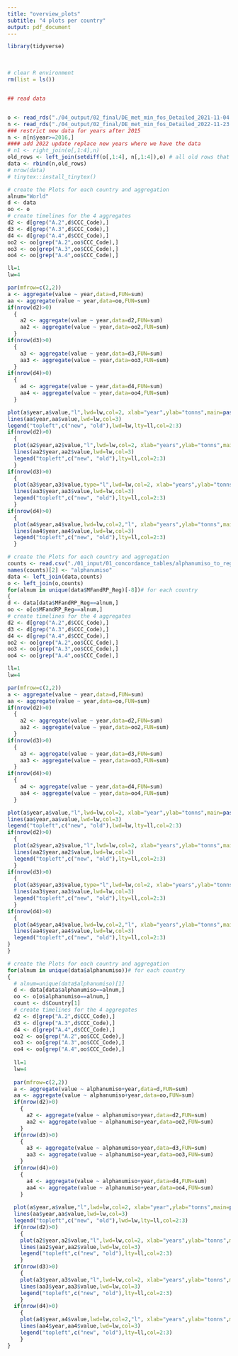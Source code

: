 ---
title: "overview_plots"
subtitle: "4 plots per country"
output: pdf_document
---

```{r,echo = FALSE}


library(tidyverse)

```

<br> 

```{r , echo = FALSE, message = FALSE, warning = FALSE}

# clear R environment
rm(list = ls())


## read data


o <- read_rds("./04_output/02_final/DE_met_min_fos_Detailed_2021-11-04.rds")
n <- read_rds("./04_output/02_final/DE_met_min_fos_Detailed_2022-11-23.rds")
### restrict new data for years after 2015
n <- n[n$year>=2016,]
#### add 2022 update replace new years where we have the data
# n1 <- right_join(o[,1:4],n) 
old_rows <- left_join(setdiff(o[,1:4], n[,1:4]),o) # all old rows that are not in the new data
data <- rbind(n,old_rows)
# nrow(data)
# tinytex::install_tinytex()
```


```{r , echo = FALSE, message = FALSE, warning = FALSE,fig.width=12,fig.height=15}
# create the Plots for each country and aggregation
alnum="World"
d <- data
oo <- o
# create timelines for the 4 aggregates
d2 <- d[grep("A.2",d$CCC_Code),]
d3 <- d[grep("A.3",d$CCC_Code),]
d4 <- d[grep("A.4",d$CCC_Code),]
oo2 <- oo[grep("A.2",oo$CCC_Code),]
oo3 <- oo[grep("A.3",oo$CCC_Code),]
oo4 <- oo[grep("A.4",oo$CCC_Code),]

ll=1
lw=4

par(mfrow=c(2,2))
a <- aggregate(value ~ year,data=d,FUN=sum)
aa <- aggregate(value ~ year,data=oo,FUN=sum)
if(nrow(d2)>0)
  {
    a2 <- aggregate(value ~ year,data=d2,FUN=sum)
    aa2 <- aggregate(value ~ year,data=oo2,FUN=sum)
  }
if(nrow(d3)>0)
  {
    a3 <- aggregate(value ~ year,data=d3,FUN=sum)
    aa3 <- aggregate(value ~ year,data=oo3,FUN=sum)
  }
if(nrow(d4)>0)
  {
    a4 <- aggregate(value ~ year,data=d4,FUN=sum)
    aa4 <- aggregate(value ~ year,data=oo4,FUN=sum)
  }

plot(a$year,a$value,"l",lwd=lw,col=2, xlab="year",ylab="tonns",main=paste0(alnum," - Total"))
lines(aa$year,aa$value,lwd=lw,col=3)
legend("topleft",c("new", "old"),lwd=lw,lty=ll,col=2:3)
if(nrow(d2)>0)
  {
  plot(a2$year,a2$value,"l",lwd=lw,col=2, xlab="years",ylab="tonns",main=paste0(alnum," - A2 Metals"))
  lines(aa2$year,aa2$value,lwd=lw,col=3)
  legend("topleft",c("new", "old"),lty=ll,col=2:3)
  }
if(nrow(d3)>0)
  {
  plot(a3$year,a3$value,type="l",lwd=lw,col=2, xlab="years",ylab="tonns",main=paste0(alnum," - A3 Minerals"))
  lines(aa3$year,aa3$value,lwd=lw,col=3)
  legend("topleft",c("new", "old"),lty=ll,col=2:3)
  }
if(nrow(d4)>0)
  {
  plot(a4$year,a4$value,lwd=lw,col=2,"l", xlab="years",ylab="tonns",main=paste0(alnum," - A4 Fossils"))
  lines(aa4$year,aa4$value,lwd=lw,col=3)
  legend("topleft",c("new", "old"),lty=ll,col=2:3)
  }

```


```{r , echo = FALSE, message = FALSE, warning = FALSE,fig.width=12,fig.height=15}
# create the Plots for each country and aggregation
counts <- read.csv("./01_input/01_concordance_tables/alphanumiso_to_region.csv")
names(counts)[2] <- "alphanumiso"
data <- left_join(data,counts)
o <- left_join(o,counts)
for(alnum in unique(data$MFandRP_Reg)[-8])# for each country
{
d <- data[data$MFandRP_Reg==alnum,]
oo <- o[o$MFandRP_Reg==alnum,]
# create timelines for the 4 aggregates
d2 <- d[grep("A.2",d$CCC_Code),]
d3 <- d[grep("A.3",d$CCC_Code),]
d4 <- d[grep("A.4",d$CCC_Code),]
oo2 <- oo[grep("A.2",oo$CCC_Code),]
oo3 <- oo[grep("A.3",oo$CCC_Code),]
oo4 <- oo[grep("A.4",oo$CCC_Code),]

ll=1
lw=4

par(mfrow=c(2,2))
a <- aggregate(value ~ year,data=d,FUN=sum)
aa <- aggregate(value ~ year,data=oo,FUN=sum)
if(nrow(d2)>0)
  {
    a2 <- aggregate(value ~ year,data=d2,FUN=sum)
    aa2 <- aggregate(value ~ year,data=oo2,FUN=sum)
  }
if(nrow(d3)>0)
  {
    a3 <- aggregate(value ~ year,data=d3,FUN=sum)
    aa3 <- aggregate(value ~ year,data=oo3,FUN=sum)
  }
if(nrow(d4)>0)
  {
    a4 <- aggregate(value ~ year,data=d4,FUN=sum)
    aa4 <- aggregate(value ~ year,data=oo4,FUN=sum)
  }

plot(a$year,a$value,"l",lwd=lw,col=2, xlab="year",ylab="tonns",main=paste0(alnum," - Total"))
lines(aa$year,aa$value,lwd=lw,col=3)
legend("topleft",c("new", "old"),lwd=lw,lty=ll,col=2:3)
if(nrow(d2)>0)
  {
  plot(a2$year,a2$value,"l",lwd=lw,col=2, xlab="years",ylab="tonns",main=paste0(alnum," - A2 Metals"))
  lines(aa2$year,aa2$value,lwd=lw,col=3)
  legend("topleft",c("new", "old"),lty=ll,col=2:3)
  }
if(nrow(d3)>0)
  {
  plot(a3$year,a3$value,type="l",lwd=lw,col=2, xlab="years",ylab="tonns",main=paste0(alnum," - A3 Minerals"))
  lines(aa3$year,aa3$value,lwd=lw,col=3)
  legend("topleft",c("new", "old"),lty=ll,col=2:3)
  }
if(nrow(d4)>0)
  {
  plot(a4$year,a4$value,lwd=lw,col=2,"l", xlab="years",ylab="tonns",main=paste0(alnum," - A4 Fossils"))
  lines(aa4$year,aa4$value,lwd=lw,col=3)
  legend("topleft",c("new", "old"),lty=ll,col=2:3)
}
}

```


```{r , echo = FALSE, message = FALSE, warning = FALSE,fig.width=12,fig.height=15}
# create the Plots for each country and aggregation
for(alnum in unique(data$alphanumiso))# for each country
{
  # alnum=unique(data$alphanumiso)[1]
  d <- data[data$alphanumiso==alnum,]
  oo <- o[o$alphanumiso==alnum,]
  count <- d$Country[1]
  # create timelines for the 4 aggregates
  d2 <- d[grep("A.2",d$CCC_Code),]
  d3 <- d[grep("A.3",d$CCC_Code),]
  d4 <- d[grep("A.4",d$CCC_Code),]
  oo2 <- oo[grep("A.2",oo$CCC_Code),]
  oo3 <- oo[grep("A.3",oo$CCC_Code),]
  oo4 <- oo[grep("A.4",oo$CCC_Code),]
  
  ll=1
  lw=4
  
  par(mfrow=c(2,2))
  a <- aggregate(value ~ alphanumiso+year,data=d,FUN=sum)
  aa <- aggregate(value ~ alphanumiso+year,data=oo,FUN=sum)
  if(nrow(d2)>0)
    {
      a2 <- aggregate(value ~ alphanumiso+year,data=d2,FUN=sum)
      aa2 <- aggregate(value ~ alphanumiso+year,data=oo2,FUN=sum)
    }
  if(nrow(d3)>0)
    {
      a3 <- aggregate(value ~ alphanumiso+year,data=d3,FUN=sum)
      aa3 <- aggregate(value ~ alphanumiso+year,data=oo3,FUN=sum)
    }
  if(nrow(d4)>0)
    {
      a4 <- aggregate(value ~ alphanumiso+year,data=d4,FUN=sum)
      aa4 <- aggregate(value ~ alphanumiso+year,data=oo4,FUN=sum)
    }
  
  plot(a$year,a$value,"l",lwd=lw,col=2, xlab="year",ylab="tonns",main=paste0(alnum," - ",count ," - Total"))
  lines(aa$year,aa$value,lwd=lw,col=3)
  legend("topleft",c("new", "old"),lwd=lw,lty=ll,col=2:3)
  if(nrow(d2)>0)
    {
    plot(a2$year,a2$value,"l",lwd=lw,col=2, xlab="years",ylab="tonns",main=paste0(alnum," - ",count ," - A2 Metals"))
    lines(aa2$year,aa2$value,lwd=lw,col=3)
    legend("topleft",c("new", "old"),lty=ll,col=2:3)
    }
  if(nrow(d3)>0)
    {
    plot(a3$year,a3$value,"l",lwd=lw,col=2, xlab="years",ylab="tonns",main=paste0(alnum," - ",count ," - A3 Minerals"))
    lines(aa3$year,aa3$value,lwd=lw,col=3)
    legend("topleft",c("new", "old"),lty=ll,col=2:3)
    }
  if(nrow(d4)>0)
    {
    plot(a4$year,a4$value,lwd=lw,col=2,"l", xlab="years",ylab="tonns",main=paste0(alnum," - ",count ," - A4 Fossils"))
    lines(aa4$year,aa4$value,lwd=lw,col=3)
    legend("topleft",c("new", "old"),lty=ll,col=2:3)
    }
}

```
